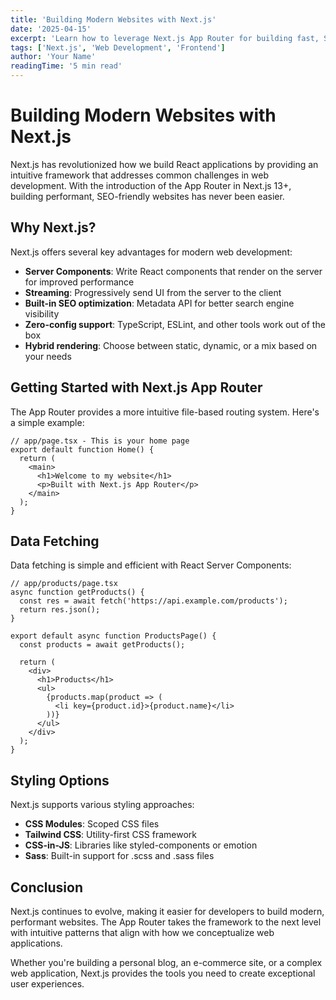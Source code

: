 ```yaml
---
title: 'Building Modern Websites with Next.js'
date: '2025-04-15'
excerpt: 'Learn how to leverage Next.js App Router for building fast, SEO-friendly websites with great user experience.'
tags: ['Next.js', 'Web Development', 'Frontend']
author: 'Your Name'
readingTime: '5 min read'
---
```


# Building Modern Websites with Next.js

Next.js has revolutionized how we build React applications by providing an intuitive framework that addresses common challenges in web development. With the introduction of the App Router in Next.js 13+, building performant, SEO-friendly websites has never been easier.

## Why Next.js?

Next.js offers several key advantages for modern web development:

- **Server Components**: Write React components that render on the server for improved performance
- **Streaming**: Progressively send UI from the server to the client
- **Built-in SEO optimization**: Metadata API for better search engine visibility
- **Zero-config support**: TypeScript, ESLint, and other tools work out of the box
- **Hybrid rendering**: Choose between static, dynamic, or a mix based on your needs

## Getting Started with Next.js App Router

The App Router provides a more intuitive file-based routing system. Here's a simple example:

```tsx
// app/page.tsx - This is your home page
export default function Home() {
  return (
    <main>
      <h1>Welcome to my website</h1>
      <p>Built with Next.js App Router</p>
    </main>
  );
}
```

## Data Fetching

Data fetching is simple and efficient with React Server Components:

```tsx
// app/products/page.tsx
async function getProducts() {
  const res = await fetch('https://api.example.com/products');
  return res.json();
}

export default async function ProductsPage() {
  const products = await getProducts();

  return (
    <div>
      <h1>Products</h1>
      <ul>
        {products.map(product => (
          <li key={product.id}>{product.name}</li>
        ))}
      </ul>
    </div>
  );
}
```

## Styling Options

Next.js supports various styling approaches:

- **CSS Modules**: Scoped CSS files
- **Tailwind CSS**: Utility-first CSS framework
- **CSS-in-JS**: Libraries like styled-components or emotion
- **Sass**: Built-in support for .scss and .sass files

## Conclusion

Next.js continues to evolve, making it easier for developers to build modern, performant websites. The App Router takes the framework to the next level with intuitive patterns that align with how we conceptualize web applications.

Whether you're building a personal blog, an e-commerce site, or a complex web application, Next.js provides the tools you need to create exceptional user experiences.

